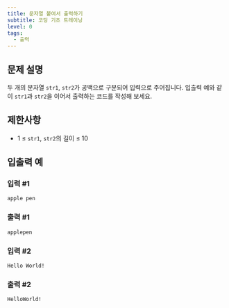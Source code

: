 ```yaml
---
title: 문자열 붙여서 출력하기
subtitle: 코딩 기초 트레이닝
level: 0
tags:
  - 출력
---
```


## 문제 설명

두 개의 문자열 `str1`, `str2`가 공백으로 구분되어 입력으로 주어집니다.
입출력 예와 같이 `str1`과 `str2`을 이어서 출력하는 코드를 작성해 보세요.

## 제한사항

- 1 ≤ `str1`, `str2`의 길이 ≤ 10

## 입출력 예

### 입력 #1

```
apple pen
```

### 출력 #1

```
applepen
```

### 입력 #2

```
Hello World!
```

### 출력 #2

```
HelloWorld!
```
